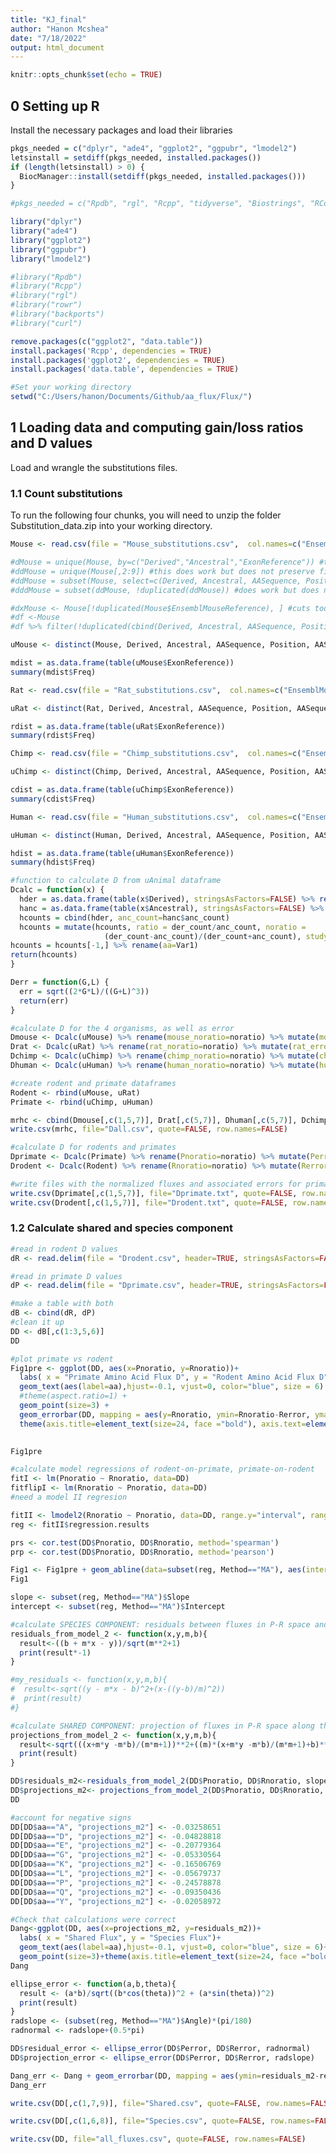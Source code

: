 ```yaml
---
title: "KJ_final"
author: "Hanon Mcshea"
date: "7/18/2022"
output: html_document
---
```


```r
knitr::opts_chunk$set(echo = TRUE)
```

## 0 Setting up R

Install the necessary packages and load their libraries

```r
pkgs_needed = c("dplyr", "ade4", "ggplot2", "ggpubr", "lmodel2")
letsinstall = setdiff(pkgs_needed, installed.packages()) 
if (length(letsinstall) > 0) {
  BiocManager::install(setdiff(pkgs_needed, installed.packages()))
}

#pkgs_needed = c("Rpdb", "rgl", "Rcpp", "tidyverse", "Biostrings", "RColorBrewer", "magrittr", "plyr", "reshape2", "ade4", "ggplot2", "rowr", "ggpubr", "backports", "lmodel2")

library("dplyr")
library("ade4")
library("ggplot2")
library("ggpubr")
library("lmodel2")

#library("Rpdb")
#library("Rcpp")
#library("rgl")
#library("rowr")
#library("backports")
#library("curl")

remove.packages(c("ggplot2", "data.table"))
install.packages('Rcpp', dependencies = TRUE)
install.packages('ggplot2', dependencies = TRUE)
install.packages('data.table', dependencies = TRUE)

#Set your working directory
setwd("C:/Users/hanon/Documents/Github/aa_flux/Flux/")
```

## 1 Loading data and computing gain/loss ratios and D values

Load and wrangle the substitutions files.

### 1.1 Count substitutions

To run the following four chunks, you will need to unzip the folder Substitution_data.zip into your working directory.

```r
Mouse <- read.csv(file = "Mouse_substitutions.csv",  col.names=c("EnsemblMouseReference","Derived","Ancestral","AASequence","Position","AASequencePolymorphismsMasked","DNASequence","ExonReference","ExonMore")) 

#dMouse = unique(Mouse, by=c("Derived","Ancestral","ExonReference")) #this does not work for some reason, returns the same dim as unique(Mouse)
#ddMouse = unique(Mouse[,2:9]) #this does work but does not preserve first col
#ddMouse = subset(Mouse, select=c(Derived, Ancestral, AASequence, Position, AASequencePolymorphismsMasked, DNASequence, ExonReference, ExonMore)) #doesn't work
#dddMouse = subset(ddMouse, !duplicated(ddMouse)) #does work but does not preserve first col

#dxMouse <- Mouse[!duplicated(Mouse$EnsemblMouseReference), ] #cuts too much
#df <-Mouse
#df %>% filter(!duplicated(cbind(Derived, Ancestral, AASequence, Position, AASequencePolymorphismsMasked, DNASequence, ExonReference, ExonMore))) #doesn't work

uMouse <- distinct(Mouse, Derived, Ancestral, AASequence, Position, AASequencePolymorphismsMasked, DNASequence, ExonReference, ExonMore, .keep_all=T) #best option because it preserves first col

mdist = as.data.frame(table(uMouse$ExonReference))
summary(mdist$Freq)
```

```r
Rat <- read.csv(file = "Rat_substitutions.csv",  col.names=c("EnsemblMouseReference","Derived","Ancestral","AASequence","Position","AASequencePolymorphismsMasked","DNASequence","ExonReference","ExonMore")) 

uRat <- distinct(Rat, Derived, Ancestral, AASequence, Position, AASequencePolymorphismsMasked, DNASequence, ExonReference, ExonMore, .keep_all=T)

rdist = as.data.frame(table(uRat$ExonReference))
summary(rdist$Freq)
```

```r
Chimp <- read.csv(file = "Chimp_substitutions.csv",  col.names=c("EnsemblMouseReference","Derived","Ancestral","AASequence","Position","AASequencePolymorphismsMasked","DNASequence","ExonReference","ExonMore")) 

uChimp <- distinct(Chimp, Derived, Ancestral, AASequence, Position, AASequencePolymorphismsMasked, DNASequence, ExonReference, ExonMore, .keep_all=T)

cdist = as.data.frame(table(uChimp$ExonReference))
summary(cdist$Freq)
```

```r
Human <- read.csv(file = "Human_substitutions.csv",  col.names=c("EnsemblMouseReference","Derived","Ancestral","AASequence","Position","AASequencePolymorphismsMasked","DNASequence","ExonReference","ExonMore")) 

uHuman <- distinct(Human, Derived, Ancestral, AASequence, Position, AASequencePolymorphismsMasked, DNASequence, ExonReference, ExonMore, .keep_all=T)

hdist = as.data.frame(table(uHuman$ExonReference))
summary(hdist$Freq)
```

```r
#function to calculate D from uAnimal dataframe
Dcalc = function(x) {
  hder = as.data.frame(table(x$Derived), stringsAsFactors=FALSE) %>% rename(der_count = Freq)
  hanc = as.data.frame(table(x$Ancestral), stringsAsFactors=FALSE) %>% rename(anc_count = Freq)
  hcounts = cbind(hder, anc_count=hanc$anc_count) 
  hcounts = mutate(hcounts, ratio = der_count/anc_count, noratio =
                     (der_count-anc_count)/(der_count+anc_count), study = "HM")
hcounts = hcounts[-1,] %>% rename(aa=Var1)
return(hcounts)
}

Derr = function(G,L) {
  err = sqrt((2*G*L)/((G+L)^3))
  return(err)
}

#calculate D for the 4 organisms, as well as error
Dmouse <- Dcalc(uMouse) %>% rename(mouse_noratio=noratio) %>% mutate(mouse_error = Derr(der_count,anc_count))
Drat <- Dcalc(uRat) %>% rename(rat_noratio=noratio) %>% mutate(rat_error = Derr(der_count,anc_count))
Dchimp <- Dcalc(uChimp) %>% rename(chimp_noratio=noratio) %>% mutate(chimp_error = Derr(der_count,anc_count))
Dhuman <- Dcalc(uHuman) %>% rename(human_noratio=noratio) %>% mutate(human_error = Derr(der_count,anc_count)) #human error, get it? haha

#create rodent and primate dataframes
Rodent <- rbind(uMouse, uRat)
Primate <- rbind(uChimp, uHuman)

mrhc <- cbind(Dmouse[,c(1,5,7)], Drat[,c(5,7)], Dhuman[,c(5,7)], Dchimp[,c(5,7)])
write.csv(mrhc, file="Dall.csv", quote=FALSE, row.names=FALSE)

#calculate D for rodents and primates
Dprimate <- Dcalc(Primate) %>% rename(Pnoratio=noratio) %>% mutate(Perror = Derr(der_count,anc_count))
Drodent <- Dcalc(Rodent) %>% rename(Rnoratio=noratio) %>% mutate(Rerror = 1/sqrt(der_count+anc_count))

#write files with the normalized fluxes and associated errors for primates and rodents
write.csv(Dprimate[,c(1,5,7)], file="Dprimate.txt", quote=FALSE, row.names=FALSE)
write.csv(Drodent[,c(1,5,7)], file="Drodent.txt", quote=FALSE, row.names=FALSE)
```

### 1.2 Calculate shared and species component

```r
#read in rodent D values
dR <- read.delim(file = "Drodent.csv", header=TRUE, stringsAsFactors=FALSE, sep=",")

#read in primate D values
dP <- read.delim(file = "Dprimate.csv", header=TRUE, stringsAsFactors=FALSE, sep=",")

#make a table with both
dB <- cbind(dR, dP)
#clean it up
DD <- dB[,c(1:3,5,6)]
DD

#plot primate vs rodent
Fig1pre <- ggplot(DD, aes(x=Pnoratio, y=Rnoratio))+
  labs( x = "Primate Amino Acid Flux D", y = "Rodent Amino Acid Flux D") +
  geom_text(aes(label=aa),hjust=-0.1, vjust=0, color="blue", size = 6) +
  #theme(aspect.ratio=1) +
  geom_point(size=3) +
  geom_errorbar(DD, mapping = aes(y=Rnoratio, ymin=Rnoratio-Rerror, ymax=Rnoratio+Rerror)) + geom_errorbarh(DD, mapping = aes(x=Pnoratio, xmin=Pnoratio-Perror, xmax=Pnoratio+Perror)) +
  theme(axis.title=element_text(size=24, face ="bold"), axis.text=element_text(size=18), panel.background = element_rect(fill = "white", colour = "grey50"),panel.grid.major = element_line(colour = "grey90"))#,panel.grid.minor = element_line(colour = "grey90")) 
  

Fig1pre
```

```r
#calculate model regressions of rodent-on-primate, primate-on-rodent
fitI <- lm(Pnoratio ~ Rnoratio, data=DD)
fitflipI <- lm(Rnoratio ~ Pnoratio, data=DD)
#need a model II regresion

fitII <- lmodel2(Rnoratio ~ Pnoratio, data=DD, range.y="interval", range.x="interval", nperm=99)
reg <- fitII$regression.results

prs <- cor.test(DD$Pnoratio, DD$Rnoratio, method='spearman')
prp <- cor.test(DD$Pnoratio, DD$Rnoratio, method='pearson')

Fig1 <- Fig1pre + geom_abline(data=subset(reg, Method=="MA"), aes(intercept=Intercept, slope=Slope), color="red", size=2) + geom_text(aes(x = -0.2, y = 0.15, label = paste("R = ", signif(prs$estimate, digits=3), "\n p = ", signif(prs$p.value, digits=3))),size=6, color = "black")
Fig1

slope <- subset(reg, Method=="MA")$Slope
intercept <- subset(reg, Method=="MA")$Intercept
```

```r
#calculate SPECIES COMPONENT: residuals between fluxes in P-R space and the model II regression
residuals_from_model_2 <- function(x,y,m,b){
  result<-((b + m*x - y))/sqrt(m**2+1)
  print(result*-1)
}

#my_residuals <- function(x,y,m,b){
#  result<-sqrt((y - m*x - b)^2+(x-((y-b)/m)^2))
#  print(result)
#}

#calculate SHARED COMPONENT: projection of fluxes in P-R space along the model II regression
projections_from_model_2 <- function(x,y,m,b){
  result<-sqrt(((x+m*y -m*b)/(m*m+1))**2+((m)*(x+m*y -m*b)/(m*m+1)+b)**2)
  print(result)
}

DD$residuals_m2<-residuals_from_model_2(DD$Pnoratio, DD$Rnoratio, slope, intercept)
DD$projections_m2<- projections_from_model_2(DD$Pnoratio, DD$Rnoratio, slope, intercept)
DD

#account for negative signs
DD[DD$aa=="A", "projections_m2"] <- -0.03258651
DD[DD$aa=="D", "projections_m2"] <- -0.04828818
DD[DD$aa=="E", "projections_m2"] <- -0.20779364
DD[DD$aa=="G", "projections_m2"] <- -0.05330564
DD[DD$aa=="K", "projections_m2"] <- -0.16506769
DD[DD$aa=="L", "projections_m2"] <- -0.05679737
DD[DD$aa=="P", "projections_m2"] <- -0.24578878
DD[DD$aa=="Q", "projections_m2"] <- -0.09350436
DD[DD$aa=="Y", "projections_m2"] <- -0.02058972

#Check that calculations were correct
Dang<-ggplot(DD, aes(x=projections_m2, y=residuals_m2))+
  labs( x = "Shared Flux", y = "Species Flux")+
  geom_text(aes(label=aa),hjust=-0.1, vjust=0, color="blue", size = 6)+
  geom_point(size=3)+theme(axis.title=element_text(size=24, face ="bold"),title=element_text(size=24, face ="bold"),axis.text=element_text(size=24),panel.background = element_rect(fill = "white", colour = "grey50"),panel.grid.major = element_line(colour = "grey90"),panel.grid.minor = element_line(colour = "grey90"))
Dang
```

```r
ellipse_error <- function(a,b,theta){
  result <- (a*b)/sqrt((b*cos(theta))^2 + (a*sin(theta))^2)
  print(result)
}
radslope <- (subset(reg, Method=="MA")$Angle)*(pi/180)
radnormal <- radslope+(0.5*pi)

DD$residual_error <- ellipse_error(DD$Perror, DD$Rerror, radnormal)
DD$projection_error <- ellipse_error(DD$Perror, DD$Rerror, radslope)

Dang_err <- Dang + geom_errorbar(DD, mapping = aes(ymin=residuals_m2-residual_error, ymax=residuals_m2+residual_error)) + geom_errorbarh(DD, mapping = aes(xmin=projections_m2-projection_error, xmax=projections_m2+projection_error))
Dang_err

write.csv(DD[,c(1,7,9)], file="Shared.csv", quote=FALSE, row.names=FALSE)

write.csv(DD[,c(1,6,8)], file="Species.csv", quote=FALSE, row.names=FALSE)

write.csv(DD, file="all_fluxes.csv", quote=FALSE, row.names=FALSE)
```

